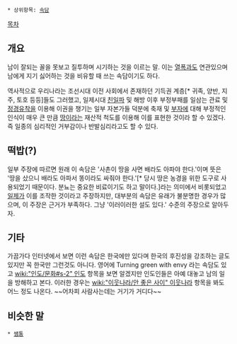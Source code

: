  * 상위항목: [[속담]]

[[목차]]
== 개요 ==
남이 잘되는 꼴을 못보고 질투하며 시기하는 것을 이르는 말. 이는 [[열폭]]과도 연관있으며 남에게 지기 싫어하는 것을 비유할 때 쓰는 속담이기도 하다.

역사적으로 우리나라는 조선시대 이전 사회에서 존재하던 기득권 계층[* 귀족, 양반, 지주, 토호 등등]들도 그러했고, 일제시대 [[친일파]] 및 해방 이후 부정부패를 일삼는 관료 및 [[정경유착]]을 이용해 이권을 챙기는 일부 자본가들 덕분에 축재 및 [[부자]]에 대해 부정적인 인식이 매우 큰 만큼 [[땅]]이라는 재산적 척도를 이용해 이를 표현한 것이라 할 수 있겠다. 즉 일종의 심리적인 거부감이나 반발심리라고도 할 수 있다.
== 떡밥(?) ==
일부 주장에 따르면 원래 이 속담은 '사촌이 땅을 사면 배라도 아파야 한다.'이며 뜻은 '땅을 샀으니 배라도 아파서 똥이라도 싸줘야 한다.'[* 당시 땅은 농경을 위한 도구로 사용되었기 때문이다. 분뇨는 중요한 비료이기도 하고 말이다.]라는 의미에서 비롯되었고 [[일제]]가 이를 조작한 것이라고 주장하지만, 대부분의 속담은 유래가 불분명한 경우가 많으며, 이 주장은 근거가 부족하다. 그냥 '이러이러한 설도 있다.' 수준의 주장으로 알아두자.

== 기타 ==
가끔가다 인터넷에서 보면 이런 속담은 한국에만 있다며 한국의 후진성을 강조하는 글도 있지만 꼭 한국만 그런것도 아니다. 영어에 Turning green with envy 라는 속담도 있고 [[wiki:"인도/문화#s-2" 인도]] 항목을 보면 알겠지만 인도인들은 아예 대놓고 남의 일을 방해하고 본다. 이러한 경우는 [[wiki:"이웃나라/안 좋은 사이" 이웃나라]] 항목을 봐도 어느 정도 나온다. ~~어차피 사람사는데는 거기가 거디다~~

== 비슷한 말 ==
 * [[쌤통]]
